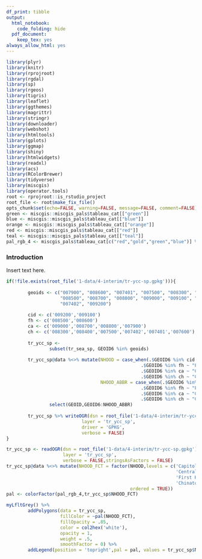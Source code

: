 ```yaml
---
df_print: tibble
output:
  html_notebook:
    code_folding: hide
  pdf_document:
    keep_tex: yes
always_allow_html: yes
---
```


```r
library(plyr)
library(knitr)
library(rprojroot)
library(rgdal)
library(sp)
library(rgeos)
library(tigris)
library(leaflet)
library(ggthemes)
library(magrittr)
library(stringr)
library(downloader)
library(webshot)
library(htmltools)
library(gplots)
library(ggmap)
library(shiny)
library(htmlwidgets)
library(readxl)
library(acs)
library(RColorBrewer)
library(tidyverse)
library(miscgis)
library(operator.tools)
root <- rprojroot::is_rstudio_project
root_file <- root$make_fix_file()
opts_chunk$set(echo=FALSE, warning=FALSE, message=FALSE, comment=FALSE)
green <- miscgis::miscgis_pals$tableau_cat[["green"]]
blue <- miscgis::miscgis_pals$tableau_cat[["blue"]]
orange <- miscgis::miscgis_pals$tableau_cat[["orange"]]
red <- miscgis::miscgis_pals$tableau_cat[["red"]]
teal <- miscgis::miscgis_pals$tableau_cat[["teal"]]
pal_rgb_4 <- miscgis_pals$tableau_cat[c("red","gold","green","blue")] %>% unlist %>% palette()
```



### Introduction
Insert text here.

```r

if(!file.exists(root_file('1-data/4-interim/tr-ycc-sp.gpkg'))){
        
        geoids <- c("007900", "008600", "007401", "007500", "008300", "008400", 
                    "008500", "008700", "008800", "009000", "009100", "007600", 
                    "007402", "009200")
        
        cid <- c('009200','009100')
        fh <- c('008500','008600')
        ca <- c('009000','008700','008800','007900')
        ch <- c('008300','008400','007500','007402','007401','007600')
        
        tr_ycc_sp <- 
                subset(tr_sea_sp, GEOID6 %in% geoids)
        
        tr_ycc_sp@data %<>% mutate(NHOOD = case_when(.$GEOID6 %in% cid ~ "Chinatown International District",
                                                  .$GEOID6 %in% fh ~ "First Hill",
                                                  .$GEOID6 %in% ca ~ "Central Area",
                                                  .$GEOID6 %in% ch ~ "Capitol Hill"),
                                   NHOOD_ABBR = case_when(.$GEOID6 %in% cid ~ "CID",
                                                  .$GEOID6 %in% fh ~ "FH",
                                                  .$GEOID6 %in% ca ~ "CA",
                                                  .$GEOID6 %in% ch ~ "CH")) %>% 
                select(GEOID,GEOID6:NHOOD_ABBR)
        
        tr_ycc_sp %>% writeOGR(dsn = root_file('1-data/4-interim/tr-ycc-sp.gpkg'),
                            layer = 'tr_ycc_sp',
                            driver = 'GPKG',
                            verbose = FALSE)
}

tr_ycc_sp <- readOGR(dsn = root_file('1-data/4-interim/tr-ycc-sp.gpkg'),
                     layer = 'tr_ycc_sp',
                     verbose = FALSE,stringsAsFactors = FALSE)
tr_ycc_sp@data %<>% mutate(NHOOD_FCT = factor(NHOOD,levels = c('Capitol Hill',
                                                               'Central Area',
                                                               'First Hill',
                                                               'Chinatown International District'),
                                              ordered = TRUE))
pal <- colorFactor(pal_rgb_4,tr_ycc_sp$NHOOD_FCT)

myLfltGrey() %>% 
        addPolygons(data = tr_ycc_sp, 
                    fillColor = ~pal(NHOOD_FCT), 
                    fillOpacity = .85,
                    color = col2hex('white'),
                    opacity = 1,
                    weight = .5,
                    smoothFactor = 0) %>% 
        addLegend(position = 'topright',pal = pal, values = tr_ycc_sp$NHOOD_FCT,opacity = .85)



```








